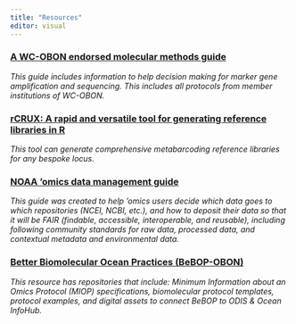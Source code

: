 ```yaml
---
title: "Resources"
editor: visual
---
```


### [**A WC-OBON endorsed molecular methods guide**](https://docs.google.com/spreadsheets/d/1rDubDv8d1tieoLY2NQZedbSR4-8lsIoafH266XKmtTo/edit#gid=1024107459)

*This guide includes information to help decision making for marker gene amplification and sequencing. This includes all protocols from member institutions of WC-OBON.*

### [**rCRUX: A rapid and versatile tool for generating reference libraries in R**](https://urldefense.com/v3/__https://github.com/CalCOFI/rCRUX__;!!Mih3wA!FMJUjlH2h1Yuxw7_q2iqC1r6LOKMjpUuSm6zgU77iYcleNHzvF2OXbB4WjkLC_bb52zwTZNmMEFr1-WE9QNNMj5PTLu-$)

*This tool can generate comprehensive metabarcoding reference libraries for any bespoke locus.*

### [**NOAA 'omics data management guide**](https://github.com/aomlomics/omics-data-management)

*This guide was created to help 'omics users decide which data goes to which repositories (NCEI, NCBI, etc.), and how to deposit their data so that it will be FAIR (findable, accessible, interoperable, and reusable), including following community standards for raw data, processed data, and contextual metadata and environmental data.*

### [**Better Biomolecular Ocean Practices (BeBOP-OBON)**](https://github.com/BeBOP-OBON)

*This resource has repositories that include: Minimum Information about an Omics Protocol (MIOP) specifications, biomolecular protocol templates, protocol examples, and digital assets to connect BeBOP to ODIS & Ocean InfoHub.*
